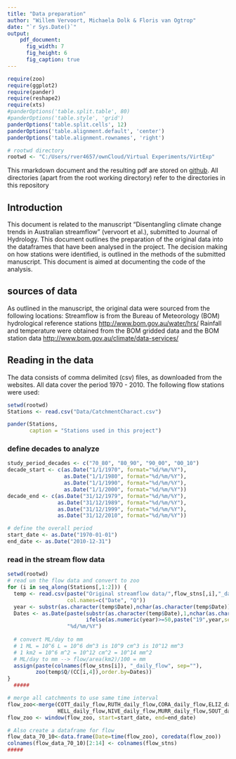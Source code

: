 ```yaml
---
title: "Data preparation"
author: "Willem Vervoort, Michaela Dolk & Floris van Ogtrop"
date: "`r Sys.Date()`"
output: 
    pdf_document:
      fig_width: 7
      fig_height: 6
      fig_caption: true
---
```

```r
require(zoo)
require(ggplot2)
require(pander)
require(reshape2)
require(xts)
#panderOptions('table.split.table', 80)
#panderOptions('table.style', 'grid')
panderOptions('table.split.cells', 12)
panderOptions('table.alignment.default', 'center')
panderOptions('table.alignment.rownames', 'right')

# rootwd directory
rootwd <- "C:/Users/rver4657/ownCloud/Virtual Experiments/VirtExp"
```

This rmarkdown document and the resulting pdf are stored on  [github](https://github.com/WillemVervoort/VirtExp). All directories (apart from the root working directory) refer to the directories in this repository

## Introduction
This document is related to the manuscript "Disentangling climate change trends in Australian streamflow" (vervoort et al.), submitted to Journal of Hydrology. This document outlines the preparation of the original data into the dataframes that have been analysed in the project. The decision making on how stations were identified, is outlined in the methods of the submitted manuscript. This document is aimed at documenting the code of the analysis.

## sources of data
As outlined in the manuscript, the original data were sourced from the following locations:
Streamflow is from the Bureau of Meteorology (BOM) hydrological reference stations [http://www.bom.gov.au/water/hrs/](http://www.bom.gov.au/water/hrs/)
Rainfall and temperature were obtained from the BOM gridded data and the BOM station data [http://www.bom.gov.au/climate/data-services/](http://www.bom.gov.au/climate/data-services/)

## Reading in the data
The data consists of comma delimited (csv) files, as downloaded from the websites. All data cover the period 1970 - 2010.
The following flow stations were used:
```r
setwd(rootwd)
Stations <- read.csv("Data/CatchmentCharact.csv")

pander(Stations, 
       caption = "Stations used in this project")
```

### define decades to analyze

```r
study_period_decades <- c("70_80", "80_90", "90_00", "00_10")
decade_start <- c(as.Date("1/1/1970", format="%d/%m/%Y"), 
                  as.Date("1/1/1980", format="%d/%m/%Y"), 
                  as.Date("1/1/1990", format="%d/%m/%Y"), 
                  as.Date("1/1/2000", format="%d/%m/%Y"))
decade_end <- c(as.Date("31/12/1979", format="%d/%m/%Y"), 
                as.Date("31/12/1989", format="%d/%m/%Y"), 
                as.Date("31/12/1999", format="%d/%m/%Y"), 
                as.Date("31/12/2010", format="%d/%m/%Y"))

# define the overall period
start_date <- as.Date("1970-01-01")
end_date <- as.Date("2010-12-31")
```

### read in the stream flow data

```r
setwd(rootwd)
# read un the flow data and convert to zoo
for (i in seq_along(Stations[,1:2])) {
  temp <- read.csv(paste("Original streamflow data/",flow_stns[,i],"_daily_ts2.csv", sep=""), 
                   col.names=c("Date", "Q"))
  year <- substr(as.character(temp$Date),nchar(as.character(temp$Date))-1,nchar(as.character(temp$Date)))
  Dates <- as.Date(paste(substr(as.character(temp$Date),1,nchar(as.character(temp$Date))-2),
                         ifelse(as.numeric(year)>=50,paste("19",year,sep=""),paste("20",year,sep="")),sep=""),
                   "%d/%m/%Y")
  
  # convert ML/day to mm
  # 1 ML = 10^6 L = 10^6 dm^3 is 10^9 cm^3 is 10^12 mm^3
  # 1 km2 = 10^6 m^2 = 10^12 cm^2 = 10^14 mm^2
  # ML/day to mm --> flow/area(km2)/100 = mm
  assign(paste(colnames(flow_stns[i]), "_daily_flow", sep=""),
         zoo(temp$Q/(CC[i,4]),order.by=Dates))
}  
  #####

# merge all catchments to use same time interval
flow_zoo<-merge(COTT_daily_flow,RUTH_daily_flow,CORA_daily_flow,ELIZ_daily_flow,COCH_daily_flow,COEN_daily_flow,SCOT_daily_flow,
                HELL_daily_flow,NIVE_daily_flow,MURR_daily_flow,SOUT_daily_flow,YARR_daily_flow,DOMB_daily_flow)
flow_zoo <- window(flow_zoo, start=start_date, end=end_date)

# Also create a dataframe for flow
flow_data_70_10<-data.frame(Date=time(flow_zoo), coredata(flow_zoo))
colnames(flow_data_70_10)[2:14] <- colnames(flow_stns)
#####
```

